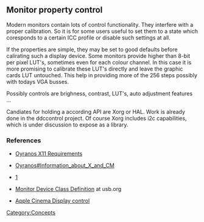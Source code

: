 
== Monitor property control ==

Modern monitors contain lots of control functionality. They interfere with a proper calibration. So it is for some users useful to set them to a state which coresponds to a certain ICC profile or disable such settings at all. 

If the properties are simple, they may be set to good defaults before calirating such a display device. Some monitors provide higher than 8-bit per pixel LUT's, sometimes even for each colour channel. In this case it is more promising to calibrate these LUT's directly and leave the graphic cards LUT untouched. This help in providing more of the 256 steps possibly with todays VGA busses.

Possibly controls are brighness, contrast, LUT's, auto adjustment features ...

Candiates for holding a according API are Xorg or HAL. Work is already done in the ddccontrol project. Of course Xorg includes i2c capabilities, which is under discussion to expose as a library.

=== References ===

* [[Oyranos X11 Requirements]]

* [[Oyranos#Information_about_X_and_CM]]

* [http://ddccontrol.sourceforge.net/]

* [http://www.usb.org/developers/hidpage/ Monitor Device Class Definition] at usb.org

* [http://www.technocage.com/~caskey/acdctl Apple Cinema Display control]



[[Category:Concepts]]